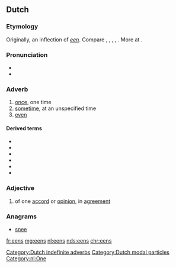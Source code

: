 ==Dutch==

===Etymology===
Originally, an inflection of ''[[een]]''. Compare {{etyl|ofs|-}} {{term|enes|lang=ofs}}, {{term|ens||once|lang=ofs}}, {{etyl|osx|-}} {{term|ēnes|lang=osx}}, {{term|eines||once|tr={{etyl|gml|-}} {{term|einest|lang=gml}}, {{term|ēns|lang=gml}}, {{term|ins|lang=gml}}|lang=osx}}, {{etyl|goh|-}} {{term|einēst||once|tr={{etyl|gmh|-}} {{term|einest|lang=gmh}}, {{term|einst|lang=gmh}}|lang=goh}}. More at {{l|en|once}}.

===Pronunciation===
* {{IPA|/eːns/|lang=nl}}
* {{audio|Nl-eens.ogg|Audio|lang=nl}}

===Adverb===
{{nl-adv}}

# [[once]], one time
# [[sometime]], at an unspecified time
# [[even]]

====Derived terms====
{{top4}}
* {{l|nl|ineens}}
* {{l|nl|niet eens}}
* {{l|nl|nog eens}}
* {{l|nl|nog wel eens}}
* {{l|nl|opeens}}
* {{l|nl|wel eens}}
{{bottom}}

===Adjective===
{{nl-adj|pred}}

# of one [[accord]] or [[opinion]], in [[agreement]]

===Anagrams===
* [[snee#Dutch|snee]]

[[Category:Dutch indefinite adverbs]]
[[Category:Dutch modal particles]]
[[Category:nl:One]]

[[fr:eens]]
[[mg:eens]]
[[nl:eens]]
[[nds:eens]]
[[chr:eens]]